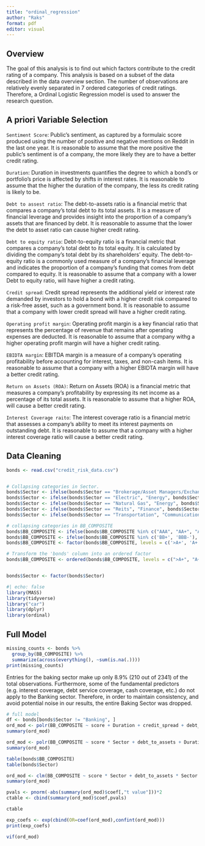 ```yaml
---
title: "ordinal_regression"
author: "Raks"
format: pdf
editor: visual
---
```


## Overview

The goal of this analysis is to find out which factors contribute to the credit rating of a company. This analysis is based on a subset of the data described in the data overview section. The number of observations are relatively evenly separated in 7 ordered categories of credit ratings. Therefore, a Ordinal Logistic Regression model is used to answer the research question.

## A priori Variable Selection

`Sentiment Score`: Public's sentiment, as captured by a formulaic score produced using the number of positive and negative mentions on Reddit in the last one year. It is reasonable to assume that the more positive the public's sentiment is of a company, the more likely they are to have a better credit rating.

`Duration`: Duration in investments quantifies the degree to which a bond's or portfolio's price is affected by shifts in interest rates. It is reasonable to assume that the higher the duration of the company, the less its credit rating is likely to be.

`Debt to assest ratio`: The debt-to-assets ratio is a financial metric that compares a company's total debt to its total assets. It is a measure of financial leverage and provides insight into the proportion of a company's assets that are financed by debt. It is reasonable to assume that the lower the debt to asset ratio can cause higher credit rating.

`Debt to equity ratio`: Debt-to-equity ratio is a financial metric that compares a company's total debt to its total equity. It is calculated by dividing the company's total debt by its shareholders' equity. The debt-to-equity ratio is a commonly used measure of a company's financial leverage and indicates the proportion of a company's funding that comes from debt compared to equity. It is reasonable to assume that a company with a lower Debt to equity ratio, will have higher a credit rating.

`Credit spread`: Credit spread represents the additional yield or interest rate demanded by investors to hold a bond with a higher credit risk compared to a risk-free asset, such as a government bond. It is reasonable to assume that a company with lower credit spread will have a higher credit rating.

`Operating profit margin`: Operating profit margin is a key financial ratio that represents the percentage of revenue that remains after operating expenses are deducted. It is reasonable to assume that a company withg a higher operating profit margin will have a higher credit rating.

`EBIDTA margin`: EBITDA margin is a measure of a company's operating profitability before accounting for interest, taxes, and non-cash items. It is reasonable to assume that a company with a higher EBIDTA margin will have a better credit rating.

`Return on Assets (ROA)`: Return on Assets (ROA) is a financial metric that measures a company's profitability by expressing its net income as a percentage of its total assets. It is reasonable to assume that a higher ROA, will cause a better credit rating.

`Interest Coverage raito`: The interest coverage ratio is a financial metric that assesses a company's ability to meet its interest payments on outstanding debt. It is reasonable to assume that a company with a higher interest coverage ratio will cause a better credit rating.

## Data Cleaning

```r
bonds <- read.csv("credit_risk_data.csv")


# Collapsing categories in Sector.
bonds$Sector <- ifelse(bonds$Sector == "Brokerage/Asset Managers/Exchanges", "Finance", bonds$Sector)
bonds$Sector <- ifelse(bonds$Sector == "Electric", "Energy", bonds$Sector)
bonds$Sector <- ifelse(bonds$Sector == "Natural Gas", "Energy", bonds$Sector)
bonds$Sector <- ifelse(bonds$Sector == "Reits", "Finance", bonds$Sector)
bonds$Sector <- ifelse(bonds$Sector == "Transportation", "Communications", bonds$Sector)

# collapsing categories in BB_COMPOSITE
bonds$BB_COMPOSITE <- ifelse(bonds$BB_COMPOSITE %in% c("AAA", "AA+", "AA", "AA-"), ">A+", bonds$BB_COMPOSITE)
bonds$BB_COMPOSITE <- ifelse(bonds$BB_COMPOSITE %in% c('BB+', 'BBB-'), "<BBB", bonds$BB_COMPOSITE)
bonds$BB_COMPOSITE <- factor(bonds$BB_COMPOSITE, levels = c('>A+', 'A+', 'A', 'A-', 'BBB+', 'BBB', '<BBB'))

# Transform the 'bonds' column into an ordered factor
bonds$BB_COMPOSITE <- ordered(bonds$BB_COMPOSITE, levels = c(">A+", "A+", "A", "A-", "BBB+", "BBB",  "<BBB"))


bonds$Sector <- factor(bonds$Sector)
```

```r
#| echo: false
library(MASS)
library(tidyverse)
library("car")
library(dplyr)
library(ordinal)
```

## Full Model

```r
missing_counts <- bonds %>%
  group_by(BB_COMPOSITE) %>%
  summarize(across(everything(), ~sum(is.na(.))))
print(missing_counts)
```

Entries for the baking sector make up only 8.9% (210 out of 2341) of the total observations. Furthermore, some of the fundamental predictors (e.g. interest coverage, debt service coverage, cash coverage, etc.) do not apply to the Banking sector. Therefore, in order to maintain consistency, and avoid potential noise in our results, the entire Baking Sector was dropped.

```r
# full model
df <- bonds[bonds$Sector != "Banking", ]
ord_mod <- polr(BB_COMPOSITE ~ score + Duration + credit_spread + debt_to_assets + operating_profit_margin + ebitda_margin + roa + debt_to_equity + int_coverage , data=df, Hess=TRUE)
summary(ord_mod)
```

```r
ord_mod <- polr(BB_COMPOSITE ~ score * Sector + debt_to_assets + Duration  + debt_to_equity + debt_service_coverage + cash_coverage + current_ratio, data=bonds, Hess=TRUE, method = "probit")
summary(ord_mod)
```

```r
table(bonds$BB_COMPOSITE)
table(bonds$Sector)
```

```r
ord_mod <- clm(BB_COMPOSITE ~ score * Sector + debt_to_assets * Sector + Duration + debt_to_equity + debt_service_coverage + cash_coverage , data=bonds, link = "logit")
summary(ord_mod)
```

```r
pvals <- pnorm(-abs(summary(ord_mod)$coef[,"t value"]))*2
ctable <- cbind(summary(ord_mod)$coef,pvals)

ctable
```

```r
exp_coefs <- exp(cbind(OR=coef(ord_mod),confint(ord_mod)))
print(exp_coefs)
```

```r
vif(ord_mod)
```
